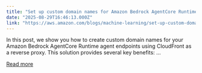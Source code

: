 ```yaml
---
title: "Set up custom domain names for Amazon Bedrock AgentCore Runtime agents"
date: "2025-08-29T16:46:13.000Z"
link: "https://aws.amazon.com/blogs/machine-learning/set-up-custom-domain-names-for-amazon-bedrock-agentcore-runtime-agents/"
---
```


In this post, we show you how to create custom domain names for your Amazon Bedrock AgentCore Runtime agent endpoints using CloudFront as a reverse proxy. This solution provides several key benefits: ...

[Read more](https://aws.amazon.com/blogs/machine-learning/set-up-custom-domain-names-for-amazon-bedrock-agentcore-runtime-agents/)

